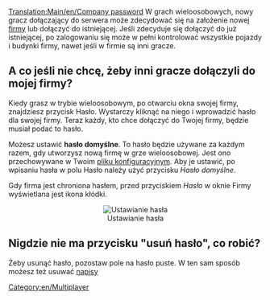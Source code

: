[[Translation:Main/en/Company password]]
{{en/-}}
W grach wieloosobowych, nowy gracz dołączający do serwera może zdecydować się na założenie nowej [[Main/pl/Firma transportowa|firmy]] lub dołączyć do istniejącej. Jeśli zdecyduje się dołączyć do już istniejącej, po zalogowaniu się może w pełni kontrolować wszystkie pojazdy i budynki firmy, nawet jeśli w firmie są inni gracze.

==A co jeśli nie chcę, żeby inni gracze dołączyli do mojej firmy?==

Kiedy grasz w trybie wieloosobowym, po otwarciu okna swojej firmy, znajdziesz przycisk Hasło. Wystarczy kliknąć na niego i wprowadzić hasło dla swojej firmy. Teraz każdy, kto chce dołączyć do Twojej firmy, będzie musiał podać to hasło.

Możesz ustawić '''hasło domyślne'''. To hasło będzie używane za każdym razem, gdy utworzysz nową firmę w grze wieloosobowej. Jest ono przechowywane w Twoim [[Main/pl/Openttd.cfg|pliku konfiguracyjnym]]. Aby je ustawić, po wpisaniu hasła w polu Hasło należy użyć przycisku ''Hasło domyślne''.

Gdy firma jest chroniona hasłem, przed przyciskiem ''Hasło'' w oknie Firmy wyświetlana jest ikona kłódki. 

<center>[[File:en/Hasło firmy.png|center|none|frame|Ustawianie hasła]]</center>

==Nigdzie nie ma przycisku "usuń hasło", co robić?==

Żeby usunąć hasło, pozostaw pole na hasło puste. W ten sam sposób możesz też usuwać [[Main/pl/Napis|napisy]]

[[Category:en/Multiplayer]]